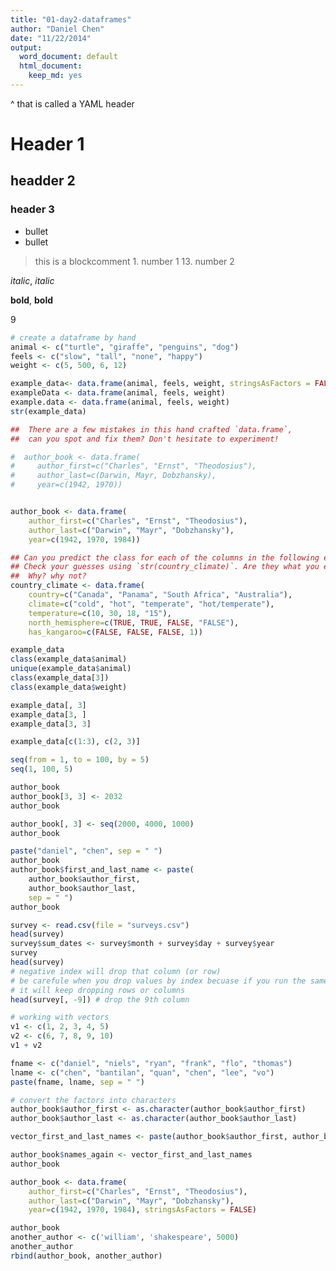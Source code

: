 ```yaml
---
title: "01-day2-dataframes"
author: "Daniel Chen"
date: "11/22/2014"
output:
  word_document: default
  html_document:
    keep_md: yes
---
```

^ that is called a YAML header

# Header 1

## headder 2

### header 3

* bullet
- bullet

> this is a blockcomment
1. number 1
13. number 2

*italic*, _italic_

**bold**, __bold__

9

```r
# create a dataframe by hand
animal <- c("turtle", "giraffe", "penguins", "dog")
feels <- c("slow", "tall", "none", "happy")
weight <- c(5, 500, 6, 12)
```

```r
example_data<- data.frame(animal, feels, weight, stringsAsFactors = FALSE)
exampleData <- data.frame(animal, feels, weight)
example.data <- data.frame(animal, feels, weight)
str(example_data)
```

```r
##  There are a few mistakes in this hand crafted `data.frame`,
##  can you spot and fix them? Don't hesitate to experiment!

#  author_book <- data.frame(
#     author_first=c("Charles", "Ernst", "Theodosius"),
#     author_last=c(Darwin, Mayr, Dobzhansky),
#     year=c(1942, 1970))


author_book <- data.frame(
    author_first=c("Charles", "Ernst", "Theodosius"),
    author_last=c("Darwin", "Mayr", "Dobzhansky"),
    year=c(1942, 1970, 1984))
```

```r
## Can you predict the class for each of the columns in the following example?
## Check your guesses using `str(country_climate)`. Are they what you expected?
##  Why? why not?
country_climate <- data.frame(
    country=c("Canada", "Panama", "South Africa", "Australia"),
    climate=c("cold", "hot", "temperate", "hot/temperate"),
    temperature=c(10, 30, 18, "15"),
    north_hemisphere=c(TRUE, TRUE, FALSE, "FALSE"),
    has_kangaroo=c(FALSE, FALSE, FALSE, 1))
```

```r
example_data
class(example_data$animal)
unique(example_data$animal)
class(example_data[3])
class(example_data$weight)

example_data[, 3]
example_data[3, ]
example_data[3, 3]

example_data[c(1:3), c(2, 3)]

seq(from = 1, to = 100, by = 5)
seq(1, 100, 5)
```


```r
author_book
author_book[3, 3] <- 2032
author_book

author_book[, 3] <- seq(2000, 4000, 1000)
author_book
```

```r
paste("daniel", "chen", sep = " ")
author_book
author_book$first_and_last_name <- paste(
    author_book$author_first, 
    author_book$author_last, 
    sep = " ")
author_book

survey <- read.csv(file = "surveys.csv")
head(survey)
survey$sum_dates <- survey$month + survey$day + survey$year
survey
head(survey)
# negative index will drop that column (or row)
# be carefule when you drop values by index becuase if you run the same command multiple times
# it will keep dropping rows or columns
head(survey[, -9]) # drop the 9th column

```

```r
# working with vectors
v1 <- c(1, 2, 3, 4, 5)
v2 <- c(6, 7, 8, 9, 10)
v1 + v2

fname <- c("daniel", "niels", "ryan", "frank", "flo", "thomas")
lname <- c("chen", "bantilan", "quan", "chen", "lee", "vo")
paste(fname, lname, sep = " ")

# convert the factors into characters
author_book$author_first <- as.character(author_book$author_first)
author_book$author_last <- as.character(author_book$author_last)

vector_first_and_last_names <- paste(author_book$author_first, author_book$author_last, sep = " ")

author_book$names_again <- vector_first_and_last_names
author_book
```

```r
author_book <- data.frame(
    author_first=c("Charles", "Ernst", "Theodosius"),
    author_last=c("Darwin", "Mayr", "Dobzhansky"),
    year=c(1942, 1970, 1984), stringsAsFactors = FALSE)

author_book
another_author <- c('william', 'shakespeare', 5000)
another_author
rbind(author_book, another_author)
```

